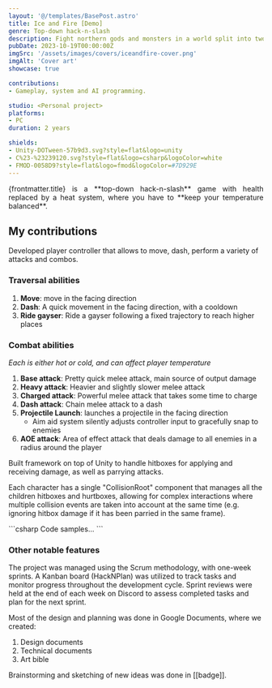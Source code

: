 ```yaml
---
layout: '@/templates/BasePost.astro'
title: Ice and Fire [Demo]
genre: Top-down hack-n-slash
description: Fight northern gods and monsters in a world split into two factions.
pubDate: 2023-10-19T00:00:00Z
imgSrc: '/assets/images/covers/iceandfire-cover.png'
imgAlt: 'Cover art'
showcase: true

contributions:
- Gameplay, system and AI programming.

studio: <Personal project>
platforms:
- PC
duration: 2 years

shields:
- Unity-DOTween-57b9d3.svg?style=flat&logo=unity
- C%23-%23239120.svg?style=flat&logo=csharp&logoColor=white
- FMOD-0058D9?style=flat&logo=fmod&logoColor=#7D929E
---
```


<div style="text-align: justify">
  {frontmatter.title} is a **top-down hack-n-slash** game with health replaced by a heat system,
  where you have to **keep your temperature balanced**.
</div>

<StoreLinkBanner
  gitHubUrl='https://github.com/FrozenFireGames/Heat-Change-Game'
/>

<ProjectDetails
  role='Lead Programmer'
  company={frontmatter.studio}
  platforms={frontmatter.platforms}
  time={frontmatter.duration}
/>

## My contributions

<Collapsible title="Player controller" important>
  Developed player controller that allows to move, dash, perform a variety of attacks and combos.

  ### Traversal abilities
  1. **Move**: move in the facing direction
  1. **Dash**: A quick movement in the facing direction, with a cooldown
  1. **Ride gayser**: Ride a gayser following a fixed trajectory to reach higher places

  ### Combat abilities
  _Each is either hot or cold, and can affect player temperature_
  1. **Base attack**: Pretty quick melee attack, main source of output damage
  1. **Heavy attack**: Heavier and slightly slower melee attack
  1. **Charged attack**: Powerful melee attack that takes some time to charge
  1. **Dash attack**: Chain melee attack to a dash
  1. **Projectile Launch**: launches a projectile in the facing direction
      - Aim aid system silently adjusts controller input to gracefully snap to enemies
  1. **AOE attack**: Area of effect attack that deals damage to all enemies in a radius around the player
</Collapsible>

<Collapsible title="Combat system" important>
  Built framework on top of Unity to handle hitboxes for applying and receiving damage, as well as parrying attacks.

  Each character has a single "CollisionRoot" component that manages all the children hitboxes and hurtboxes,
  allowing for complex interactions where multiple collision events are taken into account at the same time
  (e.g. ignoring hitbox damage if it has been parried in the same frame).
</Collapsible>

<Collapsible title="Enemy AI">
  ```csharp
  Code samples...
  ```
</Collapsible>

### Other notable features

<Collapsible title="Team management">
  The project was managed using the Scrum methodology, with one-week sprints.
  A Kanban board (HackNPlan) was utilized to track tasks and monitor progress throughout the development cycle.
  Sprint reviews were held at the end of each week on Discord to assess completed tasks and plan for the next sprint.
  
  Most of the design and planning was done in Google Documents, where we created:
  1. Design documents
  1. Technical documents
  1. Art bible

  <InlineBadge
    src="https://img.shields.io/badge/Miro-FFDD33?style=flat&logo=miro&logoColor=1C1C1E"
      alt="Miro">
    Brainstorming and sketching of new ideas was done in [[badge]].
  </InlineBadge>
</Collapsible>

